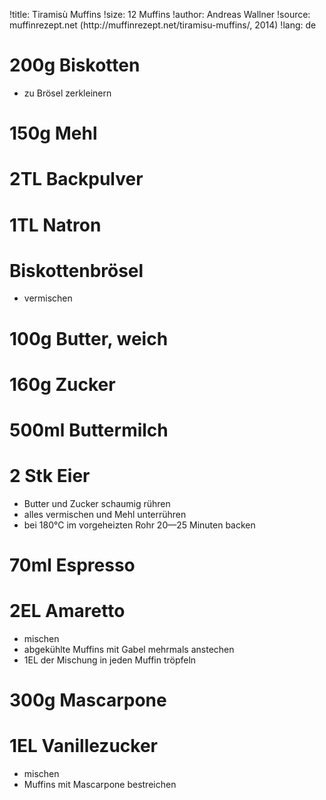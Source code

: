 !title: Tiramisù Muffins
!size: 12 Muffins
!author: Andreas Wallner
!source: muffinrezept.net (http://muffinrezept.net/tiramisu-muffins/, 2014)
!lang: de

# 200g Biskotten
* zu Brösel zerkleinern

# 150g Mehl
# 2TL Backpulver
# 1TL Natron
# Biskottenbrösel
* vermischen

# 100g Butter, weich
# 160g Zucker
# 500ml Buttermilch
# 2 Stk Eier
* Butter und Zucker schaumig rühren
* alles vermischen und Mehl unterrühren
* bei 180°C im vorgeheizten Rohr 20—25 Minuten backen

# 70ml Espresso
# 2EL Amaretto
* mischen
* abgekühlte Muffins mit Gabel mehrmals anstechen
* 1EL der Mischung in jeden Muffin tröpfeln

# 300g Mascarpone
# 1EL Vanillezucker
* mischen
* Muffins mit Mascarpone bestreichen
